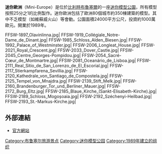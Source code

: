 {{expand|time=2015-01-17T06:56:34+00:00}}
{{unreferenced|time=2015-01-17T06:56:34+00:00}}
'''迷你歐洲'''（Mini-Europe）是位於[[比利時|比利時]][[布魯塞爾|布魯塞爾]]的一座[[迷你模型公園|迷你模型公園]]，所有模型按照25分之1的比例製作。迷你歐洲包括了歐洲80個城市約350棟建築的模型。其中不乏模型（如維蘇威火山）等會動。公園面積24000平方公尺，投資約1000萬歐元。開業於1989年。

<gallery>
FFSW-1897_Olavinlinna.jpg|
FFSW-1919_Collégiale_Notre-Dame_de_Dinant.jpg|
FFSW-1985_Schloss_Alden_Biesen.jpg|
FFSW-1992_Palace_of_Westminster.jpg|
FFSW-2006_Longleat_House.jpg|
FFSW-2021_Royal_Crescent.jpg|
FFSW-2033_Dover_Castle.jpg|
FFSW-2045_Centre_Georges-Pompidou.jpg|
FFSW-2054_Sacré-Cœur_de_Montmartre.jpg|
FFSW-2081_Oceanário_de_Lisboa.jpg|
FFSW-2111_Real_Sitio_de_San_Lorenzo_de_El_Escorial.jpg|
FFSW-2117_Stierkampfarena_Sevillia.jpg|
FFSW-2120_Kathedrale_von_Santiago_de_Compostela.jpg|
FFSW-2125_Tempel_von_Mnajdra.jpg|
FFSW-2139_Stift_Melk.jpg|
FFSW-2160_Brandenburger_Tor_und_Berliner_Mauer.jpg|
FFSW-2172_Burg_Eltz.jpg|
FFSW-2185_Blaue_Kirche_(Sankt-Elisabeth-Kirche).jpg|
FFSW-2189_Schloss_Mogoșoaia.jpg|
FFSW-2192_Széchenyi-Heilbad.jpg|
FFSW-2193_St.-Markus-Kirche.jpg|
</gallery>

==外部連結==
{{Commons category|Mini-Europe}}
* [http://www.minieurope.be/ 官方網站] {{Wayback|url=http://www.minieurope.be/ |date=20180423045330 }}

[[Category:布鲁塞尔旅游景点|Category:布鲁塞尔旅游景点]]
[[Category:迷你模型公园|Category:迷你模型公园]]
[[Category:1989年建立的组织|Category:1989年建立的组织]]